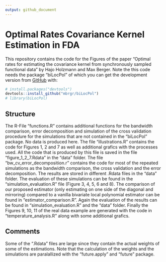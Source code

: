 ```yaml
---
output: github_document
---
```



# Optimal Rates Covariance Kernel Estimation in FDA

<!-- badges: start -->
<!-- badges: end -->

This repository contains the code for the Figures of the paper "Optimal rates for estimating the covariance kernel from
synchronously sampled functional data" by Hajo Holzmann and Max Berger. Note the this code needs the package "biLocPol" of 
which you can get the development version from [GitHub](https://github.com/) with:

``` r
# install.packages("devtools")
devtools::install_github("mbrgr/biLocPol")
# library(biLocPol)
```

## Structure 

The R-File "functions.R" contains additional functions for the bandwidth comparison, error decomposition and simulation of the cross validation procedure for the simulations that are not contained in the "biLocPol" package. No data is produced here. 
The file "illustrations.R" contains the code for Figures 1, 2 and 7 as well as additional grafics with the processes used. All the code that is produced by this file is saved in the file "figure_1_2_7.Rdata" in the "data" folder. The file "bw_cv_error_decomposition.r" contains the code for most of the repeated simulations as the bandwidth comparison, the cross validation and the error decomposition. The results are stored in different .Rdata files in the "data" folder. The evaluation of these simulations can be found in the "simulation_evaluation.R" file (Figure 3, 4, 5, 6 and 8). The comparison of our proposed estimator (only estimating on one side of the diagonal and mirroring) compared to a vanilla bivariate local polynomial estimator can be found in "estimator_comparison.R". Again the evaluation of the results can be found in "simulation_evaluation.R" and the "data" folder. Finally the Figures 9, 10, 11 of the real data example are generated with the code in "temperature_analysis.R" along with some additional grafics. 

## Comments 

Some of the ".Rdata" files are large since they contain the actual weights of some of the estimations. Note that the calculation of the weights and the simulations are paralallized with the "future.apply" and "future" package.
